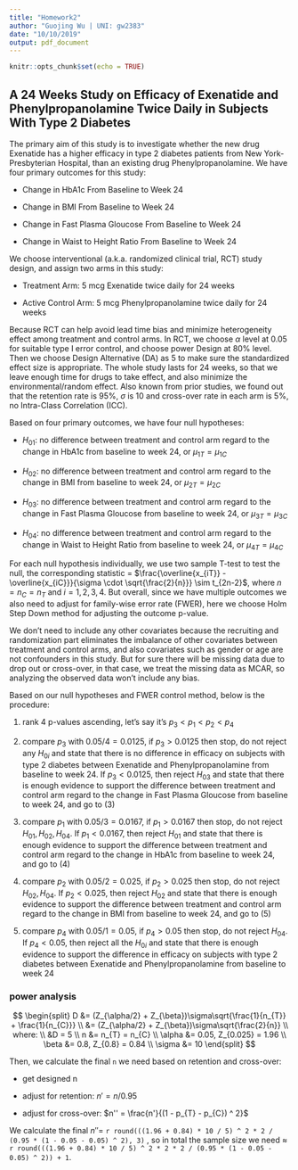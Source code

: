 ```yaml
---
title: "Homework2"
author: "Guojing Wu | UNI: gw2383"
date: "10/10/2019"
output: pdf_document
---
```


```r
knitr::opts_chunk$set(echo = TRUE)
```

## A 24 Weeks Study on Efficacy of Exenatide and Phenylpropanolamine Twice Daily in Subjects With Type 2 Diabetes

The primary aim of this study is to investigate whether the new drug Exenatide has a higher efficacy in type 2 diabetes patients from New York-Presbyterian Hospital, than an existing drug Phenylpropanolamine. We have four primary outcomes for this study: 

* Change in HbA1c From Baseline to Week 24

* Change in BMI From Baseline to Week 24

* Change in Fast Plasma Gloucose From Baseline to Week 24

* Change in Waist to Height Ratio From Baseline to Week 24

We choose interventional (a.k.a. randomized clinical trial, RCT) study design, and assign two arms in this study: 

* Treatment Arm: 5 mcg Exenatide twice daily for 24 weeks

* Active Control Arm: 5 mcg Phenylpropanolamine twice daily for 24 weeks

Because RCT can help avoid lead time bias and minimize heterogeneity effect among treatment and control arms. In RCT, we choose $\alpha$ level at 0.05 for suitable type I error control, and choose power Design at 80% level. Then we choose Design Alternative (DA) as 5 to make sure the standardized effect size is appropriate. The whole study lasts for 24 weeks, so that we leave enough time for drugs to take effect, and also minimize the environmental/random effect. Also known from prior studies, we found out that the retention rate is 95%, $\sigma$ is 10 and cross-over rate in each arm is 5%, no Intra-Class Correlation (ICC).

Based on four primary outcomes, we have four null hypotheses:

* $H_{01}$: no difference between treatment and control arm regard to the change in HbA1c from baseline to week 24, or $\mu_{1T} = \mu_{1C}$

* $H_{02}$: no difference between treatment and control arm regard to the change in BMI from baseline to week 24, or $\mu_{2T} = \mu_{2C}$

* $H_{03}$: no difference between treatment and control arm regard to the change in Fast Plasma Gloucose from baseline to week 24, or $\mu_{3T} = \mu_{3C}$

* $H_{04}$: no difference between treatment and control arm regard to the change in Waist to Height Ratio from baseline to week 24, or $\mu_{4T} = \mu_{4C}$

For each null hypothesis individually, we use two sample T-test to test the null, the corresponding statistic = $\frac{\overline{x_{iT}} - \overline{x_{iC}}}{\sigma \cdot \sqrt{\frac{2}{n}}} \sim t_{2n-2}$, where $n = n_{C} = n_{T}$ and $i = 1, 2, 3, 4$. But overall, since we have multiple outcomes we also need to adjust for family-wise error rate (FWER), here we choose Holm Step Down method for adjusting the outcome p-value.

We don't need to include any other covariates because the recruiting and randomization part eliminates the imbalance of other covariates between treatment and control arms, and also covariates such as gender or age are not confounders in this study. But for sure there will be missing data due to drop out or cross-over, in that case, we treat the missing data as MCAR, so analyzing the observed data won't include any bias.

Based on our null hypotheses and FWER control method, below is the procedure:

1. rank 4 p-values ascending, let's say it's $p_{3} < p_{1} < p_{2} < p_{4}$

2. compare $p_{3}$ with $0.05/4 = 0.0125$, if $p_{3} > 0.0125$ then stop, do not reject any $H_{0i}$ and state that there is no difference in efficacy on subjects with type 2 diabetes between Exenatide and Phenylpropanolamine from baseline to week 24. If $p_{3} < 0.0125$, then reject $H_{03}$ and state that there is enough evidence to support the difference between treatment and control arm regard to the change in Fast Plasma Gloucose from baseline to week 24, and go to (3)

3. compare $p_{1}$ with $0.05/3 = 0.0167$, if $p_{1} > 0.0167$ then stop, do not reject $H_{01}, H_{02}, H_{04}$. If $p_{1} < 0.0167$, then reject $H_{01}$ and state that there is enough evidence to support the difference between treatment and control arm regard to the change in HbA1c from baseline to week 24, and go to (4)

4. compare $p_{2}$ with $0.05/2 = 0.025$, if $p_{2} > 0.025$ then stop, do not reject $H_{02}, H_{04}$. If $p_{2} < 0.025$, then reject $H_{02}$ and state that there is enough evidence to support the difference between treatment and control arm regard to the change in BMI from baseline to week 24, and go to (5)

5. compare $p_{4}$ with $0.05/1 = 0.05$, if $p_{4} > 0.05$ then stop, do not reject $H_{04}$. If $p_{4} < 0.05$, then reject all the $H_{0i}$ and state that there is enough evidence to support the difference in efficacy on subjects with type 2 diabetes between Exenatide and Phenylpropanolamine from baseline to week 24

### power analysis

$$
\begin{split}
D 
&= (Z_{\alpha/2} + Z_{\beta})\sigma\sqrt{\frac{1}{n_{T}} + \frac{1}{n_{C}}} \\
&= (Z_{\alpha/2} + Z_{\beta})\sigma\sqrt{\frac{2}{n}} \\
where: \\
&D = 5 \\
n &= n_{T} = n_{C} \\
\alpha &= 0.05, Z_{0.025} = 1.96 \\
\beta &= 0.8, Z_{0.8} = 0.84 \\
\sigma &= 10
\end{split}
$$

Then, we calculate the final `n` we need based on retention and cross-over:

* get designed n

* adjust for retention: $n' = n / 0.95$

* adjust for cross-over: $n'' = \frac{n'}{(1 - p_{T} - p_{C}) ^ 2}$

We calculate the final $n''=$ 
`r round(((1.96 + 0.84) * 10 / 5) ^ 2 * 2 / (0.95 * (1 - 0.05 - 0.05) ^ 2), 3)`
, so in total the sample size we need $\approx$ 
`r round(((1.96 + 0.84) * 10 / 5) ^ 2 * 2 * 2 / (0.95 * (1 - 0.05 - 0.05) ^ 2)) + 1`.
